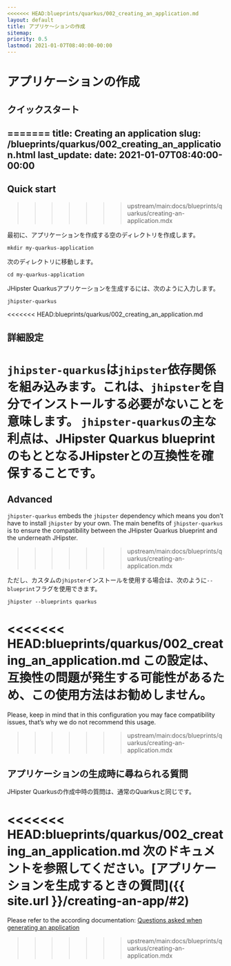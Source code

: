 ```yaml
---
<<<<<<< HEAD:blueprints/quarkus/002_creating_an_application.md
layout: default
title: アプリケ～ションの作成
sitemap:
priority: 0.5
lastmod: 2021-01-07T08:40:00-00:00
---
```


# アプリケーションの作成

## クイックスタート
=======
title: Creating an application
slug: /blueprints/quarkus/002_creating_an_application.html
last_update:
  date: 2021-01-07T08:40:00-00:00
---

## Quick start
>>>>>>> upstream/main:docs/blueprints/quarkus/creating-an-application.mdx

最初に、アプリケーションを作成する空のディレクトリを作成します。

`mkdir my-quarkus-application`

次のディレクトリに移動します。

`cd my-quarkus-application`

JHipster Quarkusアプリケーションを生成するには、次のように入力します。

`jhipster-quarkus`

<<<<<<< HEAD:blueprints/quarkus/002_creating_an_application.md
## 詳細設定

`jhipster-quarkus`は`jhipster`依存関係を組み込みます。これは、`jhipster`を自分でインストールする必要がないことを意味します。
`jhipster-quarkus`の主な利点は、JHipster Quarkus blueprintのもととなるJHipsterとの互換性を確保することです。
=======

## Advanced

`jhipster-quarkus` embeds the `jhipster` dependency which means you don’t have to install `jhipster` by your own. The main benefits of `jhipster-quarkus` is to ensure the compatibility between the JHipster Quarkus blueprint and the underneath JHipster.
>>>>>>> upstream/main:docs/blueprints/quarkus/creating-an-application.mdx

ただし、カスタムの`jhipster`インストールを使用する場合は、次のように`--blueprint`フラグを使用できます。

`jhipster --blueprints quarkus`

<<<<<<< HEAD:blueprints/quarkus/002_creating_an_application.md
この設定は、互換性の問題が発生する可能性があるため、この使用方法はお勧めしません。
=======
Please, keep in mind that in this configuration you may face compatibility issues, that’s why we do not recommend this usage.

>>>>>>> upstream/main:docs/blueprints/quarkus/creating-an-application.mdx

## アプリケーションの生成時に尋ねられる質問

JHipster Quarkusの作成中時の質問は、通常のQuarkusと同じです。

<<<<<<< HEAD:blueprints/quarkus/002_creating_an_application.md
次のドキュメントを参照してください。[アプリケーションを生成するときの質問]({{ site.url }}/creating-an-app/#2)
=======
Please refer to the according documentation: [Questions asked when generating an application](/creating-an-app/#questions-asked-when-generating-an-application)
>>>>>>> upstream/main:docs/blueprints/quarkus/creating-an-application.mdx
